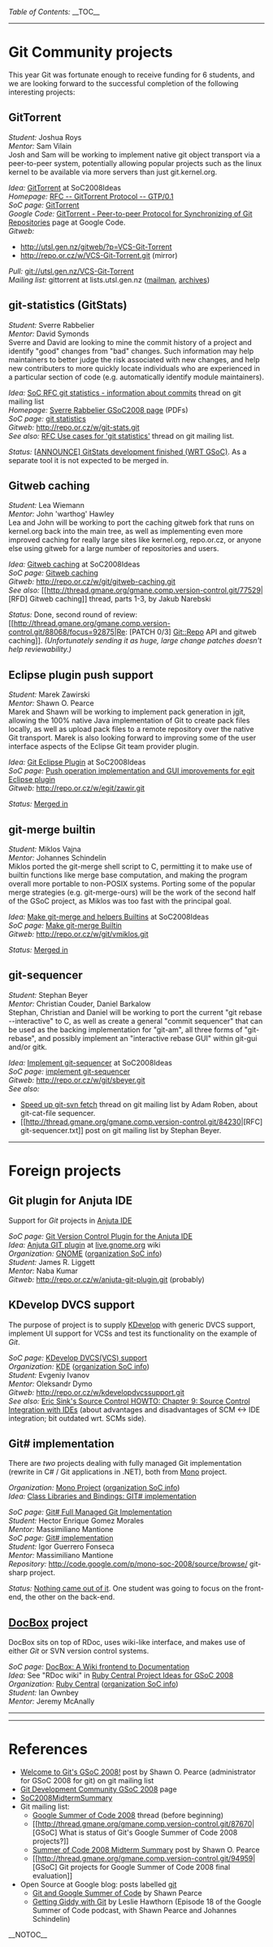 ''Table of Contents:''
__TOC__
----
= Git Community projects =

This year Git was fortunate enough to receive funding for 6 students,
and we are looking forward to the successful completion of the
following interesting projects:

== GitTorrent ==
''Student:'' Joshua Roys <BR>
''Mentor:''  Sam Vilain  <BR>

Josh and Sam will be working to implement native git object
transport via a peer-to-peer system, potentially allowing
popular projects such as the linux kernel to be available
via more servers than just git.kernel.org.

''Idea:'' [[SoC2008Ideas#GitTorrent|GitTorrent]] at SoC2008Ideas <BR>
''Homepage:'' [http://gittorrent.utsl.gen.nz/rfc.html RFC -- GitTorrent Protocol -- GTP/0.1] <BR>
''SoC page:'' [http://code.google.com/soc/2008/git/appinfo.html?csaid=F544F0DAA82AFDFC GitTorrent] <BR>
''Google Code:'' [http://code.google.com/p/gittorrent/ GitTorrent - Peer-to-peer Protocol for Synchronizing of Git Repositories] page at Google Code. <BR>
''Gitweb:'' 
* http://utsl.gen.nz/gitweb/?p=VCS-Git-Torrent
* http://repo.or.cz/w/VCS-Git-Torrent.git (mirror)
''Pull:'' git://utsl.gen.nz/VCS-Git-Torrent <BR>
''Mailing list:'' gittorrent at lists.utsl.gen.nz ([http://lists.utsl.gen.nz/mailman/listinfo.cgi/gittorrent mailman], [http://lists.utsl.gen.nz/pipermail/gittorrent/ archives])

== git-statistics (GitStats) ==
''Student:'' Sverre Rabbelier <BR>
''Mentor:''  David Symonds    <BR>

Sverre and David are looking to mine the commit history of
a project and identify "good" changes from "bad" changes.
Such information may help maintainers to better judge the
risk associated with new changes, and help new contributers
to more quickly locate individuals who are experienced in
a particular section of code (e.g. automatically identify
module maintainers).

''Idea:'' [http://thread.gmane.org/gmane.comp.version-control.git/77728 SoC RFC git statistics - information about commits] thread on git mailing list <BR>
''Homepage:'' [http://alturin.googlepages.com/gsoc2008 Sverre Rabbelier GSoC2008 page] (PDFs) <BR>
''SoC page:'' [http://code.google.com/soc/2008/git/appinfo.html?csaid=C73DCF4CEBF4295D git statistics] <BR>
''Gitweb:'' http://repo.or.cz/w/git-stats.git <BR>
''See also:'' [http://thread.gmane.org/gmane.comp.version-control.git/81534 RFC Use cases for 'git statistics'] thread on git mailing list.

''Status:'' [http://permalink.gmane.org/gmane.comp.version-control.git/90691 &#91;ANNOUNCE&#93; GitStats development finished (WRT GSoC)]. As a separate tool it is not expected to be merged in.

== Gitweb caching ==
''Student:'' Lea Wiemann           <BR>
''Mentor:''  John 'warthog' Hawley <BR> 

Lea and John will be working to port the caching gitweb fork
that runs on kernel.org back into the main tree, as well as
implementing even more improved caching for really large sites
like kernel.org, repo.or.cz, or anyone else using gitweb for
a large number of repositories and users.

''Idea:'' [[SoC2008Ideas#gitweb-caching|Gitweb caching]] at SoC2008Ideas <BR>
''SoC page:'' [http://code.google.com/soc/2008/git/appinfo.html?csaid=C5B7544DDE4909C3 Gitweb caching] <BR>
''Gitweb:'' http://repo.or.cz/w/git/gitweb-caching.git <BR>
''See also:'' [[http://thread.gmane.org/gmane.comp.version-control.git/77529|[RFD] Gitweb caching]] thread, parts 1-3, by Jakub Narebski

''Status:'' Done, second round of review: [[http://thread.gmane.org/gmane.comp.version-control.git/88068/focus=92875|Re: [PATCH 0/3] Git::Repo API and gitweb caching]].  ''(Unfortunately sending it as huge, large change patches doesn't help reviewability.)''

== Eclipse plugin push support ==
''Student:'' Marek Zawirski  <BR>
''Mentor:''  Shawn O. Pearce <BR>

Marek and Shawn will be working to implement pack generation
in jgit, allowing the 100% native Java implementation of Git
to create pack files locally, as well as upload pack files to
a remote repository over the native Git transport.  Marek is
also looking forward to improving some of the user interface
aspects of the Eclipse Git team provider plugin.

''Idea:'' [[SoC2008Ideas#Eclipse|Git Eclipse Plugin]] at SoC2008Ideas <BR>
''SoC page:'' [http://code.google.com/soc/2008/git/appinfo.html?csaid=DD669FC01FC5F07B Push operation implementation and GUI improvements for egit Eclipse plugin] <BR>
''Gitweb:'' http://repo.or.cz/w/egit/zawir.git

''Status:'' [http://repo.or.cz/w/egit.git?a=commit;h=305060a576e2320c1fb82beb3b630f452001dae7 Merged in]

== git-merge builtin ==
''Student:'' Miklos Vajna        <BR>
''Mentor:''  Johannes Schindelin <BR>

Miklos ported the git-merge shell script
to C, permitting it to make use of builtin functions like
merge base computation, and making the program overall more
portable to non-POSIX systems.  Porting some of the popular
merge strategies (e.g. git-merge-ours) will be the work of the
second half of the GSoC project, as Miklos was too fast with
the principal goal.

''Idea:'' [[SoC2008Ideas#builtin-merge|Make git-merge and helpers Builtins]] at SoC2008Ideas <BR>
''SoC page:'' [http://code.google.com/soc/2008/git/appinfo.html?csaid=C6691859F6E209E8 Make git-merge Builtin] <BR>
''Gitweb:'' http://repo.or.cz/w/git/vmiklos.git

''Status:'' [http://repo.or.cz/w/alt-git.git?a=commit;h=1c7b76be7d620bbaf2e6b8417f04012326bbb9df Merged in]

== git-sequencer ==
''Student:'' Stephan Beyer                     <BR>
''Mentor:''  Christian Couder, Daniel Barkalow <BR>

Stephan, Christian and Daniel will be working to port the
current "git rebase --interactive" to C, as well as create
a general "commit sequencer" that can be used as the backing
implementation for "git-am", all three forms of "git-rebase",
and possibly implement an "interactive rebase GUI" within
git-gui and/or gitk.

''Idea:'' [[SoC2008Ideas#git-sequencer|Implement git-sequencer]] at SoC2008Ideas <BR>
''SoC page:'' [http://code.google.com/soc/2008/git/appinfo.html?csaid=92728710F52338C1 implement git-sequencer] <BR>
''Gitweb:'' http://repo.or.cz/w/git/sbeyer.git <BR>
''See also:'' 
* [http://thread.gmane.org/gmane.comp.version-control.git/80240 Speed up git-svn fetch] thread on git mailing list by Adam Roben, about git-cat-file sequencer.
* [[http://thread.gmane.org/gmane.comp.version-control.git/84230|[RFC] git-sequencer.txt]] post on git mailing list by Stephan Beyer.

----
= Foreign projects =
== Git plugin for Anjuta IDE ==

Support for ''Git'' projects in [http://anjuta.sourceforge.net/ Anjuta IDE]

''SoC page:'' [http://code.google.com/soc/2008/gnome/appinfo.html?csaid=674D114D9E574B36 Git Version Control Plugin for the Anjuta IDE] <BR>
''Idea:''  [http://live.gnome.org/SummerOfCode2008/Ideas/AnjutaGit Anjuta GIT plugin] at [http://live.gnome.org/Home live.gnome.org] wiki <BR>
''Organization:'' [http://www.gnome.org/ GNOME] ([http://code.google.com/soc/2008/gnome/about.html organization SoC info]) <BR>
''Student:'' James R. Liggett <BR>
''Mentor:''  Naba Kumar       <BR>
''Gitweb:'' http://repo.or.cz/w/anjuta-git-plugin.git (probably) <BR>

== KDevelop DVCS support ==

The purpose of project is to supply [http://www.kdevelop.org/ KDevelop] with generic DVCS support, implement UI support for VCSs and test its functionality on the example of ''Git''.

''SoC page:'' [http://code.google.com/soc/2008/kde/appinfo.html?csaid=9A4258C09B92FE9E KDevelop DVCS(VCS) support] <BR>
''Organization:'' [http://www.kde.org/ KDE] ([http://code.google.com/soc/2008/kde/about.html organization SoC info]) <BR>
''Student:'' Evgeniy Ivanov <BR>
''Mentor:''  Oleksandr Dymo <BR>
''Gitweb:''  http://repo.or.cz/w/kdevelopdvcssupport.git <BR>
''See also:'' [http://www.ericsink.com/scm/scm_ide_integration.html Eric Sink's Source Control HOWTO: Chapter 9: Source Control Integration with IDEs] (about advantages and disadvantages of SCM <-> IDE integration; bit outdated wrt. SCMs side).

== Git# implementation ==

There are ''two'' projects dealing with fully managed Git implementation (rewrite in C# / Git applications in .NET), both from [http://www.mono-project.com/ Mono] project.

''Organization:'' [http://www.mono-project.com/ Mono Project] ([http://code.google.com/soc/2008/mono/about.html organization SoC info]) <BR>
''Idea:'' [http://www.mono-project.com/StudentProjects#GIT.23_implementation Class Libraries and Bindings: GIT# implementation]

''SoC page:'' [http://code.google.com/soc/2008/mono/appinfo.html?csaid=E6D8A717A88A7632 Git# Full Managed Git Implementation] <BR>
''Student:'' Hector Enrique Gomez Morales <BR>
''Mentor:''  Massimiliano Mantione        <BR>

''SoC page:'' [http://code.google.com/soc/2008/mono/appinfo.html?csaid=F2E71A4D93E7EF37 Git# implementation] <BR>
''Student:'' Igor Guerrero Fonseca <BR>
''Mentor:''  Massimiliano Mantione <BR>

''Repository:'' http://code.google.com/p/mono-soc-2008/source/browse/ git-sharp project.

''Status:'' [http://thread.gmane.org/gmane.comp.version-control.git/100736/focus=7263 Nothing came out of it]. One student was going to focus on the front-end, the other on the back-end.

== [[DocBox]] project ==

DocBox sits on top of RDoc, uses wiki-like interface, and makes use of either ''Git'' or SVN version control systems.

''SoC page:'' [http://code.google.com/soc/2008/ruby/appinfo.html?csaid=E7E49508C605278D DocBox: A Wiki frontend to Documentation] <BR>
''Idea:''     See "RDoc wiki" in [http://rubycentral.com/projects/gsoc-2008/ideas-for-gsoc-2008 Ruby Central Project Ideas for GSoC 2008] <BR>
''Organization:'' [http://rubycentral.org/ Ruby Central] ([http://code.google.com/soc/2008/ruby/about.html organization SoC info]) <BR>
''Student:'' Ian Ownbey       <BR>
''Mentor:''  Jeremy McAnally  <BR>

----
----
= References =
* [http://permalink.gmane.org/gmane.comp.version-control.git/80050 Welcome to Git's GSoC 2008!] post by Shawn O. Pearce (administrator for GSoC 2008 for git) on git mailing list
* [http://code.google.com/soc/2008/git/about.html Git Development Community GSoC 2008] page
* [[SoC2008MidtermSummary]]
* Git mailing list:
** [http://thread.gmane.org/gmane.comp.version-control.git/75186 Google Summer of Code 2008] thread (before beginning)
** [[http://thread.gmane.org/gmane.comp.version-control.git/87670|[GSoC] What is status of Git's Google Summer of Code 2008 projects?]]
** [http://permalink.gmane.org/gmane.comp.version-control.git/90294 Summer of Code 2008 Midterm Summary] post by Shawn O. Pearce
** [[http://thread.gmane.org/gmane.comp.version-control.git/94959|[GSoC] Git projects for Google Summer of Code 2008 final evaluation]]
* Open Source at Google blog: posts labelled [http://google-opensource.blogspot.com/search/label/git git]
** [http://google-opensource.blogspot.com/2008/08/git-and-google-summer-of-code.html Git and Google Summer of Code] by Shawn Pearce
** [http://google-opensource.blogspot.com/2008/07/getting-giddy-with-git.html Getting Giddy with Git] by Leslie Hawthorn (Episode 18 of the Google Summer of Code podcast, with Shawn Pearce and Johannes Schindelin)

__NOTOC__